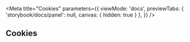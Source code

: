 
<Meta 
  title="Cookies" 
  parameters={{
    viewMode: 'docs',
    previewTabs: { 'storybook/docs/panel': null, canvas: { hidden: true } },
  }}
/>

## Cookies 
<Story name="Example">
  <Cookies/>
</Story>

